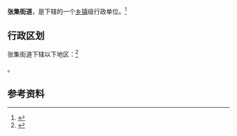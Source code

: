 {{中国乡级行政区|32/03/12/004/000}}

'''张集街道'''，是{{PRC admin/fullname|32/03/12/004/000|3}}下辖的一个[[乡镇|乡镇]]级行政单位。<ref>{{PRC admin/ref sgc|{{PRC admin/parent|32/03/12/004/000}}}}</ref>

== 行政区划 ==

张集街道下辖以下地区：<ref>{{PRC admin/ref sgc|32/03/12/004/000}}</ref>

{{PRC admin/children|32/03/12/004/000}}。

== 参考资料 ==

{{reflist}}

{{行政区划小作品}}
{{PRC admin/navcat|32/03/12/004/000}}